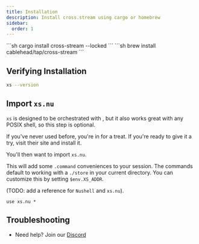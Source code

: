 ```yaml
---
title: Installation
description: Install cross.stream using cargo or homebrew
sidebar:
  order: 1
---
```




<Tabs syncKey="installer">

<TabItem label="cargo">
```sh
cargo install cross-stream --locked
```
</TabItem>

<TabItem label="brew">
```sh
brew install cablehead/tap/cross-stream
```
</TabItem>

</Tabs>

## Verifying Installation

```sh
xs --version
```

## Import `xs.nu`

<Aside title="optional">

`xs` is designed to be orchestrated with <Link to="nu" />, but it also works
great with any POSIX shell, so this step is optional.

</Aside>

If you've never used <Link to="nu" /> before, you're in for a treat. If you're
ready to give it a try, visit their site and install it.

You'll then want to import `xs.nu`.

This will add some `.command` conveniences to your session. The commands
default to working with a `./store` in your current directory. You can
customize this by setting `$env.XS_ADDR`.

(TODO: add a reference for `Nushell` and `xs.nu`).

```nushell
use xs.nu *
```

## Troubleshooting

- Need help? Join our [Discord](https://discord.com/invite/YNbScHBHrh)
